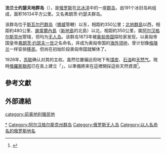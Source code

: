 {{Expand language|1=ru|time=2021-04-24T03:00:51+00:00}}
{{Infobox islands
| name             = 法兰士约瑟夫地群岛
| native name      = Земля Франца-Иосифа
| native name lang = ru
| image name       = Map of Franz Josef Land-en.svg
| image caption    = Map of Franz Josef Land
| coordinates      = {{Coord|80|34|N|54|47|E|type:isle_region:RU-ARK|display=it}}
| location         = [[北冰洋|北冰洋]]
| total islands    = 191
| country          = {{RUS}}
| population       = 0
}}
'''法兰士约瑟夫地群岛'''（{{lang-ru|Земля Франца-Иосифа}}），是[[俄罗斯|俄罗斯]]在[[北冰洋|北冰洋]]中的一座[[群岛|群岛]]，由191个冰封岛屿组成，面积16134平方公里。又名弗朗茨·约瑟夫群岛。

该群岛位于[[斯瓦尔巴群岛|斯瓦尔巴群岛]]（[[挪威|挪威]]管轄）以东，相距約350公里；[[北地群島|北地群島]]以西，相距約480公里、[[謝韋爾內島|謝韋爾內島]]（[[新地島|新地島]]的北島）以北，相距約350公里，属[[阿尔汉格尔斯克州|阿尔汉格尔斯克州]]管辖，但均为[[无人岛|无人岛]]。该群岛1873年被[[奥匈帝国|奥匈帝国]]探险家发现，以奥匈帝国皇帝[[弗朗茨·约瑟夫一世|弗朗茨·约瑟夫一世]]之名命名，并成为奥匈帝国的[[属地|海外领地]]，曾计划像[[格陵兰|格陵兰]]一样安排[[移民|移民]]。但尚在初始阶段奥匈帝国就解体了。

1926年，[[苏联|苏联]]确认对其的主权。虽然位置偏远但地下有[[煤|煤炭]]、[[石油|石油]]和[[天然气|天然气]]。現時[[俄羅斯聯邦|俄羅斯聯邦]]已在島上建立「{{le|三葉草基地|Nagurskoye (air base)}}」，以準備將來在這裡開採這些天然資源<ref>{{cite news |url=http://news.xinhuanet.com/world/2015-10/22/c_128343453.htm |title=俄北极新军事基地将完工 可供150人驻扎18个月 |date=2015-10-22 |accessdate=2016-09-01 |publisher=[[新華網|新華網]] |language=zh-hans |archive-date=2017-06-20 |archive-url=https://web.archive.org/web/20170620135806/http://news.xinhuanet.com/world/2015-10/22/c_128343453.htm |dead-url=no }}</ref>。

==參考文獻==
{{reflist}}

==外部連結==
{{Wikivoyage|法蘭士約瑟夫地}}
{{Commons category|Franz Joseph Land}}

{{Arctic Islands}}
{{Authority control}}
{{DEFAULTSORT:Земля Франца-Иосифа}}
[[Category:法兰士约瑟夫地群岛|*]]
[[Category:阿尔汉格尔斯克州群岛|Category:阿尔汉格尔斯克州群岛]]
[[Category:俄罗斯无人岛|Category:俄罗斯无人岛]]
[[category:前奥地利殖民地|category:前奥地利殖民地]]
[[Category:以人名命名的俄罗斯地名|Category:以人名命名的俄罗斯地名]]